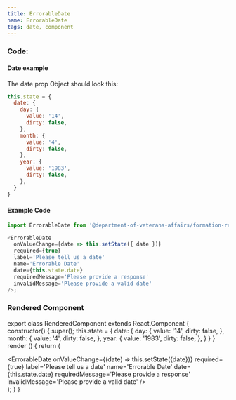 ```yaml
---
title: ErrorableDate
name: ErrorableDate
tags: date, component
---
```



### Code:

#### Date example
The date prop Object should look this:

```javascript
this.state = {
  date: {
    day: {
      value: '14',
      dirty: false,
    },
    month: {
      value: '4',
      dirty: false,
    },
    year: {
      value: '1983',
      dirty: false,
    },
  }
}
```

#### Example Code
```javascript
import ErrorableDate from '@department-of-veterans-affairs/formation-react/ErrorableDate'

<ErrorableDate
  onValueChange={date => this.setState({ date })}
  required={true}
  label='Please tell us a date'
  name='Errorable Date'
  date={this.state.date}
  requiredMessage='Please provide a response'
  invalidMessage='Please provide a valid date'
/>;
```

### Rendered Component

export class RenderedComponent extends React.Component {
  constructor() {
    super();
    this.state = {
      date: {
        day: {
          value: '14',
          dirty: false,
        },
        month: {
          value: '4',
          dirty: false,
        },
        year: {
          value: '1983',
          dirty: false,
        },
      }
    }
  }
  render () {
    return (
      <div className="site-c-reactcomp__rendered">
        <ErrorableDate
          onValueChange={(date) => this.setState({date})}
          required={true}
          label='Please tell us a date'
          name='Errorable Date'
          date={this.state.date}
          requiredMessage='Please provide a response'
          invalidMessage='Please provide a valid date'
        />
      </div>
    );
  }
}

<RenderedComponent />

